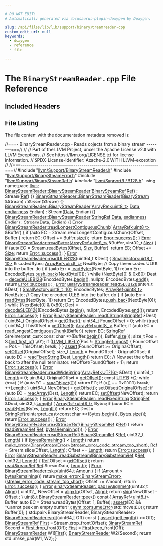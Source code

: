 ```yaml
---

# DO NOT EDIT!
# Automatically generated via docusaurus-plugin-doxygen by Doxygen.

slug: /api/files/lib/lib/support/binarystreamreader-cpp
custom_edit_url: null
keywords:
  - doxygen
  - reference
  - file

---
```





# The `BinaryStreamReader.cpp` File Reference

<DoxygenPage pluginConfig={pluginConfig}>



## Included Headers

<IncludesList>
<IncludesListItem
  filePath="llvm/Support/BinaryStreamReader.h"
  permalink="/docs/api/files/include/include/llvm/include/llvm/support/binarystreamreader-h"
  isLocal="true" />
<IncludesListItem
  filePath="llvm/Support/BinaryStreamError.h"
  permalink="/docs/api/files/include/include/llvm/include/llvm/support/binarystreamerror-h"
  isLocal="true" />
<IncludesListItem
  filePath="llvm/Support/BinaryStreamRef.h"
  permalink="/docs/api/files/include/include/llvm/include/llvm/support/binarystreamref-h"
  isLocal="true" />
<IncludesListItem
  filePath="llvm/Support/LEB128.h"
  permalink="/docs/api/files/include/include/llvm/include/llvm/support/leb128-h"
  isLocal="true" />
</IncludesList>


## File Listing

The file content with the documentation metadata removed is:

<ProgramListing>

<Link id="l00001" /><CodeLine lineNumber="1"><Highlight kind="comment">//===- BinaryStreamReader.cpp - Reads objects from a binary stream --------===//</Highlight><Highlight kind="normal"></Highlight></CodeLine>
<Link id="l00002" /><CodeLine lineNumber="2"><Highlight kind="normal"></Highlight><Highlight kind="comment">//</Highlight><Highlight kind="normal"></Highlight></CodeLine>
<Link id="l00003" /><CodeLine lineNumber="3"><Highlight kind="normal"></Highlight><Highlight kind="comment">// Part of the LLVM Project, under the Apache License v2.0 with LLVM Exceptions.</Highlight><Highlight kind="normal"></Highlight></CodeLine>
<Link id="l00004" /><CodeLine lineNumber="4"><Highlight kind="normal"></Highlight><Highlight kind="comment">// See https://llvm.org/LICENSE.txt for license information.</Highlight><Highlight kind="normal"></Highlight></CodeLine>
<Link id="l00005" /><CodeLine lineNumber="5"><Highlight kind="normal"></Highlight><Highlight kind="comment">// SPDX-License-Identifier: Apache-2.0 WITH LLVM-exception</Highlight><Highlight kind="normal"></Highlight></CodeLine>
<Link id="l00006" /><CodeLine lineNumber="6"><Highlight kind="normal"></Highlight><Highlight kind="comment">//</Highlight><Highlight kind="normal"></Highlight></CodeLine>
<Link id="l00007" /><CodeLine lineNumber="7"><Highlight kind="normal"></Highlight><Highlight kind="comment">//===----------------------------------------------------------------------===//</Highlight><Highlight kind="normal"></Highlight></CodeLine>
<Link id="l00008" /><CodeLine lineNumber="8"><Highlight kind="normal"></Highlight></CodeLine>
<Link id="l00009" /><CodeLine lineNumber="9"><Highlight kind="normal"></Highlight><Highlight kind="preprocessor">#include &quot;<a href="/docs/api/files/include/include/llvm/include/llvm/support/binarystreamreader-h">llvm/Support/BinaryStreamReader.h</a>&quot;</Highlight><Highlight kind="normal"></Highlight></CodeLine>
<Link id="l00010" /><CodeLine lineNumber="10"><Highlight kind="normal"></Highlight></CodeLine>
<Link id="l00011" /><CodeLine lineNumber="11"><Highlight kind="normal"></Highlight><Highlight kind="preprocessor">#include &quot;<a href="/docs/api/files/include/include/llvm/include/llvm/support/binarystreamerror-h">llvm/Support/BinaryStreamError.h</a>&quot;</Highlight><Highlight kind="normal"></Highlight></CodeLine>
<Link id="l00012" /><CodeLine lineNumber="12"><Highlight kind="normal"></Highlight><Highlight kind="preprocessor">#include &quot;<a href="/docs/api/files/include/include/llvm/include/llvm/support/binarystreamref-h">llvm/Support/BinaryStreamRef.h</a>&quot;</Highlight><Highlight kind="normal"></Highlight></CodeLine>
<Link id="l00013" /><CodeLine lineNumber="13"><Highlight kind="normal"></Highlight><Highlight kind="preprocessor">#include &quot;<a href="/docs/api/files/include/include/llvm/include/llvm/support/leb128-h">llvm/Support/LEB128.h</a>&quot;</Highlight><Highlight kind="normal"></Highlight></CodeLine>
<Link id="l00014" /><CodeLine lineNumber="14"><Highlight kind="normal"></Highlight></CodeLine>
<Link id="l00015" /><CodeLine lineNumber="15"><Highlight kind="normal"></Highlight><Highlight kind="keyword">using namespace </Highlight><Highlight kind="normal"><a href="/docs/api/namespaces/llvm">llvm</a>;</Highlight></CodeLine>
<Link id="l00016" /><CodeLine lineNumber="16"><Highlight kind="normal"></Highlight></CodeLine>
<Link id="l00017" /><CodeLine lineNumber="17" lineLink="/docs/api/classes/llvm/binarystreamreader/#ad574356e3c8569802971901a8d986767"><Highlight kind="normal"><a href="/docs/api/classes/llvm/binarystreamreader/#a7ee04105b2bd81c2242327b1b7ec03ef">BinaryStreamReader::BinaryStreamReader</a>(<a href="/docs/api/classes/llvm/binarystreamref">BinaryStreamRef</a> <a href="/docs/api/namespaces/llvm/#a9db8c44b250b90e3ab7e4d144e7c9c2ea60baadb22e80b147e4885ad16760e569">Ref</a>) : Stream(<a href="/docs/api/namespaces/llvm/#a9db8c44b250b90e3ab7e4d144e7c9c2ea60baadb22e80b147e4885ad16760e569">Ref</a>) &#123;&#125;</Highlight></CodeLine>
<Link id="l00018" /><CodeLine lineNumber="18"><Highlight kind="normal"></Highlight></CodeLine>
<Link id="l00019" /><CodeLine lineNumber="19" lineLink="/docs/api/classes/llvm/binarystreamreader/#acdbcd18b4d4b4085cbe869e5175057dc"><Highlight kind="normal"><a href="/docs/api/classes/llvm/binarystreamreader/#a7ee04105b2bd81c2242327b1b7ec03ef">BinaryStreamReader::BinaryStreamReader</a>(<a href="/docs/api/classes/llvm/binarystream">BinaryStream</a> &amp;Stream) : Stream(Stream) &#123;&#125;</Highlight></CodeLine>
<Link id="l00020" /><CodeLine lineNumber="20"><Highlight kind="normal"></Highlight></CodeLine>
<Link id="l00021" /><CodeLine lineNumber="21" lineLink="/docs/api/classes/llvm/binarystreamreader/#a389e2f12249e4cc264f42f69b3ee8b8a"><Highlight kind="normal"><a href="/docs/api/classes/llvm/binarystreamreader/#a7ee04105b2bd81c2242327b1b7ec03ef">BinaryStreamReader::BinaryStreamReader</a>(<a href="/docs/api/classes/llvm/arrayref">ArrayRef&lt;uint8&#95;t&gt;</a> <a href="/docs/api/namespaces/llvm/#aa20539e89704d20b98b97e9c3feac934">Data</a>,</Highlight></CodeLine>
<Link id="l00022" /><CodeLine lineNumber="22"><Highlight kind="normal">                                       <a href="/docs/api/namespaces/llvm/#ae1e26e57357947b25e392fd18ab000db">endianness</a> Endian)</Highlight></CodeLine>
<Link id="l00023" /><CodeLine lineNumber="23"><Highlight kind="normal">    : Stream(<a href="/docs/api/namespaces/llvm/#aa20539e89704d20b98b97e9c3feac934">Data</a>, Endian) &#123;&#125;</Highlight></CodeLine>
<Link id="l00024" /><CodeLine lineNumber="24"><Highlight kind="normal"></Highlight></CodeLine>
<Link id="l00025" /><CodeLine lineNumber="25" lineLink="/docs/api/classes/llvm/binarystreamreader/#a25fd1787ed55be73cde9da848522cb44"><Highlight kind="normal"><a href="/docs/api/classes/llvm/binarystreamreader/#a7ee04105b2bd81c2242327b1b7ec03ef">BinaryStreamReader::BinaryStreamReader</a>(<a href="/docs/api/classes/llvm/stringref">StringRef</a> <a href="/docs/api/namespaces/llvm/#aa20539e89704d20b98b97e9c3feac934">Data</a>, <a href="/docs/api/namespaces/llvm/#ae1e26e57357947b25e392fd18ab000db">endianness</a> Endian)</Highlight></CodeLine>
<Link id="l00026" /><CodeLine lineNumber="26"><Highlight kind="normal">    : Stream(<a href="/docs/api/namespaces/llvm/#aa20539e89704d20b98b97e9c3feac934">Data</a>, Endian) &#123;&#125;</Highlight></CodeLine>
<Link id="l00027" /><CodeLine lineNumber="27"><Highlight kind="normal"></Highlight></CodeLine>
<Link id="l00028" /><CodeLine lineNumber="28" lineLink="/docs/api/classes/llvm/binarystreamreader/#aa580bf8bd5d8f755f546fa9df986260b"><Highlight kind="normal"><a href="/docs/api/classes/llvm/error">Error</a> <a href="/docs/api/classes/llvm/binarystreamreader/#aa580bf8bd5d8f755f546fa9df986260b">BinaryStreamReader::readLongestContiguousChunk</a>(</Highlight></CodeLine>
<Link id="l00029" /><CodeLine lineNumber="29"><Highlight kind="normal">    <a href="/docs/api/classes/llvm/arrayref">ArrayRef&lt;uint8&#95;t&gt;</a> &amp;Buffer) &#123;</Highlight></CodeLine>
<Link id="l00030" /><CodeLine lineNumber="30"><Highlight kind="normal">  </Highlight><Highlight kind="keywordflow">if</Highlight><Highlight kind="normal"> (</Highlight><Highlight kind="keyword">auto</Highlight><Highlight kind="normal"> EC = Stream.readLongestContiguousChunk(Offset, Buffer))</Highlight></CodeLine>
<Link id="l00031" /><CodeLine lineNumber="31"><Highlight kind="normal">    </Highlight><Highlight kind="keywordflow">return</Highlight><Highlight kind="normal"> EC;</Highlight></CodeLine>
<Link id="l00032" /><CodeLine lineNumber="32"><Highlight kind="normal">  Offset += Buffer.<a href="/docs/api/classes/llvm/arrayref/#a85ffb6531d4cda988ea81f18d4e56fb7">size</a>();</Highlight></CodeLine>
<Link id="l00033" /><CodeLine lineNumber="33"><Highlight kind="normal">  </Highlight><Highlight kind="keywordflow">return</Highlight><Highlight kind="normal"> <a href="/docs/api/classes/llvm/error/#a4dfd0813c3d0e0a30439b5a3e9196b59">Error::success</a>();</Highlight></CodeLine>
<Link id="l00034" /><CodeLine lineNumber="34"><Highlight kind="normal">&#125;</Highlight></CodeLine>
<Link id="l00035" /><CodeLine lineNumber="35"><Highlight kind="normal"></Highlight></CodeLine>
<Link id="l00036" /><CodeLine lineNumber="36" lineLink="/docs/api/classes/llvm/binarystreamreader/#a2d56063bcd6039c9372e485e609cf692"><Highlight kind="normal"><a href="/docs/api/classes/llvm/error">Error</a> <a href="/docs/api/classes/llvm/binarystreamreader/#a2d56063bcd6039c9372e485e609cf692">BinaryStreamReader::readBytes</a>(<a href="/docs/api/classes/llvm/arrayref">ArrayRef&lt;uint8&#95;t&gt;</a> &amp;Buffer, uint32&#95;t <a href="/docs/api/files/lib/lib/analysis/inlineorder-cpp/#a7ee6f0cb51c3b9056199e9a0001fe8c3a6f6cb72d544962fa333e2e34ce64f719">Size</a>) &#123;</Highlight></CodeLine>
<Link id="l00037" /><CodeLine lineNumber="37"><Highlight kind="normal">  </Highlight><Highlight kind="keywordflow">if</Highlight><Highlight kind="normal"> (</Highlight><Highlight kind="keyword">auto</Highlight><Highlight kind="normal"> EC = Stream.readBytes(Offset, <a href="/docs/api/files/lib/lib/analysis/inlineorder-cpp/#a7ee6f0cb51c3b9056199e9a0001fe8c3a6f6cb72d544962fa333e2e34ce64f719">Size</a>, Buffer))</Highlight></CodeLine>
<Link id="l00038" /><CodeLine lineNumber="38"><Highlight kind="normal">    </Highlight><Highlight kind="keywordflow">return</Highlight><Highlight kind="normal"> EC;</Highlight></CodeLine>
<Link id="l00039" /><CodeLine lineNumber="39"><Highlight kind="normal">  Offset += <a href="/docs/api/files/lib/lib/analysis/inlineorder-cpp/#a7ee6f0cb51c3b9056199e9a0001fe8c3a6f6cb72d544962fa333e2e34ce64f719">Size</a>;</Highlight></CodeLine>
<Link id="l00040" /><CodeLine lineNumber="40"><Highlight kind="normal">  </Highlight><Highlight kind="keywordflow">return</Highlight><Highlight kind="normal"> <a href="/docs/api/classes/llvm/error/#a4dfd0813c3d0e0a30439b5a3e9196b59">Error::success</a>();</Highlight></CodeLine>
<Link id="l00041" /><CodeLine lineNumber="41"><Highlight kind="normal">&#125;</Highlight></CodeLine>
<Link id="l00042" /><CodeLine lineNumber="42"><Highlight kind="normal"></Highlight></CodeLine>
<Link id="l00043" /><CodeLine lineNumber="43" lineLink="/docs/api/classes/llvm/binarystreamreader/#ab9f41a80bcb29a219eff47dfac886cce"><Highlight kind="normal"><a href="/docs/api/classes/llvm/error">Error</a> <a href="/docs/api/classes/llvm/binarystreamreader/#ab9f41a80bcb29a219eff47dfac886cce">BinaryStreamReader::readULEB128</a>(uint64&#95;t &amp;Dest) &#123;</Highlight></CodeLine>
<Link id="l00044" /><CodeLine lineNumber="44"><Highlight kind="normal">  <a href="/docs/api/classes/llvm/smallvector">SmallVector&lt;uint8&#95;t, 10&gt;</a> EncodedBytes;</Highlight></CodeLine>
<Link id="l00045" /><CodeLine lineNumber="45"><Highlight kind="normal">  <a href="/docs/api/classes/llvm/arrayref">ArrayRef&lt;uint8&#95;t&gt;</a> NextByte;</Highlight></CodeLine>
<Link id="l00046" /><CodeLine lineNumber="46"><Highlight kind="normal"></Highlight></CodeLine>
<Link id="l00047" /><CodeLine lineNumber="47"><Highlight kind="normal">  </Highlight><Highlight kind="comment">// Copy the encoded ULEB into the buffer.</Highlight><Highlight kind="normal"></Highlight></CodeLine>
<Link id="l00048" /><CodeLine lineNumber="48"><Highlight kind="normal">  </Highlight><Highlight kind="keywordflow">do</Highlight><Highlight kind="normal"> &#123;</Highlight></CodeLine>
<Link id="l00049" /><CodeLine lineNumber="49"><Highlight kind="normal">    </Highlight><Highlight kind="keywordflow">if</Highlight><Highlight kind="normal"> (</Highlight><Highlight kind="keyword">auto</Highlight><Highlight kind="normal"> Err = <a href="/docs/api/classes/llvm/binarystreamreader/#a2d56063bcd6039c9372e485e609cf692">readBytes</a>(NextByte, 1))</Highlight></CodeLine>
<Link id="l00050" /><CodeLine lineNumber="50"><Highlight kind="normal">      </Highlight><Highlight kind="keywordflow">return</Highlight><Highlight kind="normal"> Err;</Highlight></CodeLine>
<Link id="l00051" /><CodeLine lineNumber="51"><Highlight kind="normal">    EncodedBytes.<a href="/docs/api/classes/llvm/smallvectortemplatebase/#af42bfbc067df27c19ee2fc859df58799">push&#95;back</a>(NextByte&#91;0&#93;);</Highlight></CodeLine>
<Link id="l00052" /><CodeLine lineNumber="52"><Highlight kind="normal">  &#125; </Highlight><Highlight kind="keywordflow">while</Highlight><Highlight kind="normal"> (NextByte&#91;0&#93; &amp; 0x80);</Highlight></CodeLine>
<Link id="l00053" /><CodeLine lineNumber="53"><Highlight kind="normal"></Highlight></CodeLine>
<Link id="l00054" /><CodeLine lineNumber="54"><Highlight kind="normal">  Dest = <a href="/docs/api/namespaces/llvm/#a3720bbfe79232f7792ab4b969dfbeed0">decodeULEB128</a>(EncodedBytes.<a href="/docs/api/classes/llvm/smallvectortemplatecommon/#a8a045d250952c0867382a9840ee18fdf">begin</a>(), </Highlight><Highlight kind="keyword">nullptr</Highlight><Highlight kind="normal">, EncodedBytes.<a href="/docs/api/classes/llvm/smallvectortemplatecommon/#a075e34e98605d0e7c289763a104869ac">end</a>());</Highlight></CodeLine>
<Link id="l00055" /><CodeLine lineNumber="55"><Highlight kind="normal">  </Highlight><Highlight kind="keywordflow">return</Highlight><Highlight kind="normal"> <a href="/docs/api/classes/llvm/error/#a4dfd0813c3d0e0a30439b5a3e9196b59">Error::success</a>();</Highlight></CodeLine>
<Link id="l00056" /><CodeLine lineNumber="56"><Highlight kind="normal">&#125;</Highlight></CodeLine>
<Link id="l00057" /><CodeLine lineNumber="57"><Highlight kind="normal"></Highlight></CodeLine>
<Link id="l00058" /><CodeLine lineNumber="58" lineLink="/docs/api/classes/llvm/binarystreamreader/#aa386dbcb508e02e5910438040aed2cac"><Highlight kind="normal"><a href="/docs/api/classes/llvm/error">Error</a> <a href="/docs/api/classes/llvm/binarystreamreader/#aa386dbcb508e02e5910438040aed2cac">BinaryStreamReader::readSLEB128</a>(int64&#95;t &amp;Dest) &#123;</Highlight></CodeLine>
<Link id="l00059" /><CodeLine lineNumber="59"><Highlight kind="normal">  <a href="/docs/api/classes/llvm/smallvector">SmallVector&lt;uint8&#95;t, 10&gt;</a> EncodedBytes;</Highlight></CodeLine>
<Link id="l00060" /><CodeLine lineNumber="60"><Highlight kind="normal">  <a href="/docs/api/classes/llvm/arrayref">ArrayRef&lt;uint8&#95;t&gt;</a> NextByte;</Highlight></CodeLine>
<Link id="l00061" /><CodeLine lineNumber="61"><Highlight kind="normal"></Highlight></CodeLine>
<Link id="l00062" /><CodeLine lineNumber="62"><Highlight kind="normal">  </Highlight><Highlight kind="comment">// Copy the encoded ULEB into the buffer.</Highlight><Highlight kind="normal"></Highlight></CodeLine>
<Link id="l00063" /><CodeLine lineNumber="63"><Highlight kind="normal">  </Highlight><Highlight kind="keywordflow">do</Highlight><Highlight kind="normal"> &#123;</Highlight></CodeLine>
<Link id="l00064" /><CodeLine lineNumber="64"><Highlight kind="normal">    </Highlight><Highlight kind="keywordflow">if</Highlight><Highlight kind="normal"> (</Highlight><Highlight kind="keyword">auto</Highlight><Highlight kind="normal"> Err = <a href="/docs/api/classes/llvm/binarystreamreader/#a2d56063bcd6039c9372e485e609cf692">readBytes</a>(NextByte, 1))</Highlight></CodeLine>
<Link id="l00065" /><CodeLine lineNumber="65"><Highlight kind="normal">      </Highlight><Highlight kind="keywordflow">return</Highlight><Highlight kind="normal"> Err;</Highlight></CodeLine>
<Link id="l00066" /><CodeLine lineNumber="66"><Highlight kind="normal">    EncodedBytes.<a href="/docs/api/classes/llvm/smallvectortemplatebase/#af42bfbc067df27c19ee2fc859df58799">push&#95;back</a>(NextByte&#91;0&#93;);</Highlight></CodeLine>
<Link id="l00067" /><CodeLine lineNumber="67"><Highlight kind="normal">  &#125; </Highlight><Highlight kind="keywordflow">while</Highlight><Highlight kind="normal"> (NextByte&#91;0&#93; &amp; 0x80);</Highlight></CodeLine>
<Link id="l00068" /><CodeLine lineNumber="68"><Highlight kind="normal"></Highlight></CodeLine>
<Link id="l00069" /><CodeLine lineNumber="69"><Highlight kind="normal">  Dest = <a href="/docs/api/namespaces/llvm/#a405b6cecd013148b4b443dd37854b4c4">decodeSLEB128</a>(EncodedBytes.<a href="/docs/api/classes/llvm/smallvectortemplatecommon/#a8a045d250952c0867382a9840ee18fdf">begin</a>(), </Highlight><Highlight kind="keyword">nullptr</Highlight><Highlight kind="normal">, EncodedBytes.<a href="/docs/api/classes/llvm/smallvectortemplatecommon/#a075e34e98605d0e7c289763a104869ac">end</a>());</Highlight></CodeLine>
<Link id="l00070" /><CodeLine lineNumber="70"><Highlight kind="normal">  </Highlight><Highlight kind="keywordflow">return</Highlight><Highlight kind="normal"> <a href="/docs/api/classes/llvm/error/#a4dfd0813c3d0e0a30439b5a3e9196b59">Error::success</a>();</Highlight></CodeLine>
<Link id="l00071" /><CodeLine lineNumber="71"><Highlight kind="normal">&#125;</Highlight></CodeLine>
<Link id="l00072" /><CodeLine lineNumber="72"><Highlight kind="normal"></Highlight></CodeLine>
<Link id="l00073" /><CodeLine lineNumber="73" lineLink="/docs/api/classes/llvm/binarystreamreader/#a1cbc5251f13ad42510760ed61c71e874"><Highlight kind="normal"><a href="/docs/api/classes/llvm/error">Error</a> <a href="/docs/api/classes/llvm/binarystreamreader/#a1cbc5251f13ad42510760ed61c71e874">BinaryStreamReader::readCString</a>(<a href="/docs/api/classes/llvm/stringref">StringRef</a> &amp;Dest) &#123;</Highlight></CodeLine>
<Link id="l00074" /><CodeLine lineNumber="74"><Highlight kind="normal">  uint64&#95;t OriginalOffset = <a href="/docs/api/classes/llvm/binarystreamreader/#aa132a8414842bf6ee8325fb27fc531f1">getOffset</a>();</Highlight></CodeLine>
<Link id="l00075" /><CodeLine lineNumber="75"><Highlight kind="normal">  uint64&#95;t FoundOffset = 0;</Highlight></CodeLine>
<Link id="l00076" /><CodeLine lineNumber="76"><Highlight kind="normal">  </Highlight><Highlight kind="keywordflow">while</Highlight><Highlight kind="normal"> (</Highlight><Highlight kind="keyword">true</Highlight><Highlight kind="normal">) &#123;</Highlight></CodeLine>
<Link id="l00077" /><CodeLine lineNumber="77"><Highlight kind="normal">    uint64&#95;t ThisOffset = <a href="/docs/api/classes/llvm/binarystreamreader/#aa132a8414842bf6ee8325fb27fc531f1">getOffset</a>();</Highlight></CodeLine>
<Link id="l00078" /><CodeLine lineNumber="78"><Highlight kind="normal">    <a href="/docs/api/classes/llvm/arrayref">ArrayRef&lt;uint8&#95;t&gt;</a> Buffer;</Highlight></CodeLine>
<Link id="l00079" /><CodeLine lineNumber="79"><Highlight kind="normal">    </Highlight><Highlight kind="keywordflow">if</Highlight><Highlight kind="normal"> (</Highlight><Highlight kind="keyword">auto</Highlight><Highlight kind="normal"> EC = <a href="/docs/api/classes/llvm/binarystreamreader/#aa580bf8bd5d8f755f546fa9df986260b">readLongestContiguousChunk</a>(Buffer))</Highlight></CodeLine>
<Link id="l00080" /><CodeLine lineNumber="80"><Highlight kind="normal">      </Highlight><Highlight kind="keywordflow">return</Highlight><Highlight kind="normal"> EC;</Highlight></CodeLine>
<Link id="l00081" /><CodeLine lineNumber="81"><Highlight kind="normal">    <a href="/docs/api/classes/llvm/stringref">StringRef</a> S(</Highlight><Highlight kind="keyword">reinterpret&#95;cast&lt;</Highlight><Highlight kind="keyword">const </Highlight><Highlight kind="keywordtype">char</Highlight><Highlight kind="normal"> &#42;</Highlight><Highlight kind="keyword">&gt;</Highlight><Highlight kind="normal">(Buffer.<a href="/docs/api/classes/llvm/arrayref/#aab36927882fbfdcbb860d87fd9c30da8">begin</a>()), Buffer.<a href="/docs/api/classes/llvm/arrayref/#a85ffb6531d4cda988ea81f18d4e56fb7">size</a>());</Highlight></CodeLine>
<Link id="l00082" /><CodeLine lineNumber="82"><Highlight kind="normal">    </Highlight><Highlight kind="keywordtype">size&#95;t</Highlight><Highlight kind="normal"> Pos = S.<a href="/docs/api/classes/llvm/stringref/#a93b15a8c0022febbe39d17ab933737a8">find&#95;first&#95;of</a>(</Highlight><Highlight kind="charliteral">&#39;\\0&#39;</Highlight><Highlight kind="normal">);</Highlight></CodeLine>
<Link id="l00083" /><CodeLine lineNumber="83"><Highlight kind="normal">    </Highlight><Highlight kind="keywordflow">if</Highlight><Highlight kind="normal"> (<a href="/docs/api/files/include/include/llvm/include/llvm/support/compiler-h/#ae5b35beb6f127e5f47269e9124b886fb">LLVM&#95;LIKELY</a>(Pos != <a href="/docs/api/classes/llvm/stringref/#ad0f54a163ac500b144590640c6f1eb6b">StringRef::npos</a>)) &#123;</Highlight></CodeLine>
<Link id="l00084" /><CodeLine lineNumber="84"><Highlight kind="normal">      FoundOffset = Pos + ThisOffset;</Highlight></CodeLine>
<Link id="l00085" /><CodeLine lineNumber="85"><Highlight kind="normal">      </Highlight><Highlight kind="keywordflow">break</Highlight><Highlight kind="normal">;</Highlight></CodeLine>
<Link id="l00086" /><CodeLine lineNumber="86"><Highlight kind="normal">    &#125;</Highlight></CodeLine>
<Link id="l00087" /><CodeLine lineNumber="87"><Highlight kind="normal">  &#125;</Highlight></CodeLine>
<Link id="l00088" /><CodeLine lineNumber="88"><Highlight kind="normal">  <a href="/docs/api/files/lib/lib/target/lib/target/amdgpu/silowercontrolflow-cpp/#a4868c5d81c5ccc98c47aeab6244346a0">assert</a>(FoundOffset &gt;= OriginalOffset);</Highlight></CodeLine>
<Link id="l00089" /><CodeLine lineNumber="89"><Highlight kind="normal"></Highlight></CodeLine>
<Link id="l00090" /><CodeLine lineNumber="90"><Highlight kind="normal">  <a href="/docs/api/classes/llvm/binarystreamreader/#ab56b001a0bd245c9e73972be0ac5d593">setOffset</a>(OriginalOffset);</Highlight></CodeLine>
<Link id="l00091" /><CodeLine lineNumber="91"><Highlight kind="normal">  </Highlight><Highlight kind="keywordtype">size&#95;t</Highlight><Highlight kind="normal"> <a href="/docs/api/namespaces/llvm/#a05f5b9a11bdcc5feba62899f95dcf878af6d9f1c7b49b7601fae6a545002a6763">Length</a> = FoundOffset - OriginalOffset;</Highlight></CodeLine>
<Link id="l00092" /><CodeLine lineNumber="92"><Highlight kind="normal"></Highlight></CodeLine>
<Link id="l00093" /><CodeLine lineNumber="93"><Highlight kind="normal">  </Highlight><Highlight kind="keywordflow">if</Highlight><Highlight kind="normal"> (</Highlight><Highlight kind="keyword">auto</Highlight><Highlight kind="normal"> EC = <a href="/docs/api/classes/llvm/binarystreamreader/#aac42f02dfb2a8bbe2f6bedea0ff7b29c">readFixedString</a>(Dest, <a href="/docs/api/namespaces/llvm/#a05f5b9a11bdcc5feba62899f95dcf878af6d9f1c7b49b7601fae6a545002a6763">Length</a>))</Highlight></CodeLine>
<Link id="l00094" /><CodeLine lineNumber="94"><Highlight kind="normal">    </Highlight><Highlight kind="keywordflow">return</Highlight><Highlight kind="normal"> EC;</Highlight></CodeLine>
<Link id="l00095" /><CodeLine lineNumber="95"><Highlight kind="normal"></Highlight></CodeLine>
<Link id="l00096" /><CodeLine lineNumber="96"><Highlight kind="normal">  </Highlight><Highlight kind="comment">// Now set the offset back to after the null terminator.</Highlight><Highlight kind="normal"></Highlight></CodeLine>
<Link id="l00097" /><CodeLine lineNumber="97"><Highlight kind="normal">  <a href="/docs/api/classes/llvm/binarystreamreader/#ab56b001a0bd245c9e73972be0ac5d593">setOffset</a>(FoundOffset + 1);</Highlight></CodeLine>
<Link id="l00098" /><CodeLine lineNumber="98"><Highlight kind="normal">  </Highlight><Highlight kind="keywordflow">return</Highlight><Highlight kind="normal"> <a href="/docs/api/classes/llvm/error/#a4dfd0813c3d0e0a30439b5a3e9196b59">Error::success</a>();</Highlight></CodeLine>
<Link id="l00099" /><CodeLine lineNumber="99"><Highlight kind="normal">&#125;</Highlight></CodeLine>
<Link id="l00100" /><CodeLine lineNumber="100"><Highlight kind="normal"></Highlight></CodeLine>
<Link id="l00101" /><CodeLine lineNumber="101" lineLink="/docs/api/classes/llvm/binarystreamreader/#a3228237a59c80b85e37a5180ff9a352c"><Highlight kind="normal"><a href="/docs/api/classes/llvm/error">Error</a> <a href="/docs/api/classes/llvm/binarystreamreader/#a3228237a59c80b85e37a5180ff9a352c">BinaryStreamReader::readWideString</a>(<a href="/docs/api/classes/llvm/arrayref">ArrayRef&lt;UTF16&gt;</a> &amp;Dest) &#123;</Highlight></CodeLine>
<Link id="l00102" /><CodeLine lineNumber="102"><Highlight kind="normal">  uint64&#95;t <a href="/docs/api/namespaces/llvm/#a05f5b9a11bdcc5feba62899f95dcf878af6d9f1c7b49b7601fae6a545002a6763">Length</a> = 0;</Highlight></CodeLine>
<Link id="l00103" /><CodeLine lineNumber="103"><Highlight kind="normal">  uint64&#95;t OriginalOffset = <a href="/docs/api/classes/llvm/binarystreamreader/#aa132a8414842bf6ee8325fb27fc531f1">getOffset</a>();</Highlight></CodeLine>
<Link id="l00104" /><CodeLine lineNumber="104"><Highlight kind="normal">  </Highlight><Highlight kind="keyword">const</Highlight><Highlight kind="normal"> <a href="/docs/api/namespaces/llvm/#a17701f48ffa18ce5f16797db84617db2">UTF16</a> &#42;<a href="/docs/api/namespaces/llvm/callingconv/#ac6aa1387c4375260e2468eb5a77fdb4cafd841a49aec1539bc88abc8ff9e170fb">C</a>;</Highlight></CodeLine>
<Link id="l00105" /><CodeLine lineNumber="105"><Highlight kind="normal">  </Highlight><Highlight kind="keywordflow">while</Highlight><Highlight kind="normal"> (</Highlight><Highlight kind="keyword">true</Highlight><Highlight kind="normal">) &#123;</Highlight></CodeLine>
<Link id="l00106" /><CodeLine lineNumber="106"><Highlight kind="normal">    </Highlight><Highlight kind="keywordflow">if</Highlight><Highlight kind="normal"> (</Highlight><Highlight kind="keyword">auto</Highlight><Highlight kind="normal"> EC = <a href="/docs/api/classes/llvm/binarystreamreader/#a07e25e055f92f545f94821c4a3cbded8">readObject</a>(<a href="/docs/api/namespaces/llvm/callingconv/#ac6aa1387c4375260e2468eb5a77fdb4cafd841a49aec1539bc88abc8ff9e170fb">C</a>))</Highlight></CodeLine>
<Link id="l00107" /><CodeLine lineNumber="107"><Highlight kind="normal">      </Highlight><Highlight kind="keywordflow">return</Highlight><Highlight kind="normal"> EC;</Highlight></CodeLine>
<Link id="l00108" /><CodeLine lineNumber="108"><Highlight kind="normal">    </Highlight><Highlight kind="keywordflow">if</Highlight><Highlight kind="normal"> (&#42;<a href="/docs/api/namespaces/llvm/callingconv/#ac6aa1387c4375260e2468eb5a77fdb4cafd841a49aec1539bc88abc8ff9e170fb">C</a> == 0x0000)</Highlight></CodeLine>
<Link id="l00109" /><CodeLine lineNumber="109"><Highlight kind="normal">      </Highlight><Highlight kind="keywordflow">break</Highlight><Highlight kind="normal">;</Highlight></CodeLine>
<Link id="l00110" /><CodeLine lineNumber="110"><Highlight kind="normal">    ++<a href="/docs/api/namespaces/llvm/#a05f5b9a11bdcc5feba62899f95dcf878af6d9f1c7b49b7601fae6a545002a6763">Length</a>;</Highlight></CodeLine>
<Link id="l00111" /><CodeLine lineNumber="111"><Highlight kind="normal">  &#125;</Highlight></CodeLine>
<Link id="l00112" /><CodeLine lineNumber="112"><Highlight kind="normal">  uint64&#95;t NewOffset = <a href="/docs/api/classes/llvm/binarystreamreader/#aa132a8414842bf6ee8325fb27fc531f1">getOffset</a>();</Highlight></CodeLine>
<Link id="l00113" /><CodeLine lineNumber="113"><Highlight kind="normal">  <a href="/docs/api/classes/llvm/binarystreamreader/#ab56b001a0bd245c9e73972be0ac5d593">setOffset</a>(OriginalOffset);</Highlight></CodeLine>
<Link id="l00114" /><CodeLine lineNumber="114"><Highlight kind="normal"></Highlight></CodeLine>
<Link id="l00115" /><CodeLine lineNumber="115"><Highlight kind="normal">  </Highlight><Highlight kind="keywordflow">if</Highlight><Highlight kind="normal"> (</Highlight><Highlight kind="keyword">auto</Highlight><Highlight kind="normal"> EC = <a href="/docs/api/classes/llvm/binarystreamreader/#ab88a8b3835c1028f8fd6c2b23f396d30">readArray</a>(Dest, <a href="/docs/api/namespaces/llvm/#a05f5b9a11bdcc5feba62899f95dcf878af6d9f1c7b49b7601fae6a545002a6763">Length</a>))</Highlight></CodeLine>
<Link id="l00116" /><CodeLine lineNumber="116"><Highlight kind="normal">    </Highlight><Highlight kind="keywordflow">return</Highlight><Highlight kind="normal"> EC;</Highlight></CodeLine>
<Link id="l00117" /><CodeLine lineNumber="117"><Highlight kind="normal">  <a href="/docs/api/classes/llvm/binarystreamreader/#ab56b001a0bd245c9e73972be0ac5d593">setOffset</a>(NewOffset);</Highlight></CodeLine>
<Link id="l00118" /><CodeLine lineNumber="118"><Highlight kind="normal">  </Highlight><Highlight kind="keywordflow">return</Highlight><Highlight kind="normal"> <a href="/docs/api/classes/llvm/error/#a4dfd0813c3d0e0a30439b5a3e9196b59">Error::success</a>();</Highlight></CodeLine>
<Link id="l00119" /><CodeLine lineNumber="119"><Highlight kind="normal">&#125;</Highlight></CodeLine>
<Link id="l00120" /><CodeLine lineNumber="120"><Highlight kind="normal"></Highlight></CodeLine>
<Link id="l00121" /><CodeLine lineNumber="121" lineLink="/docs/api/classes/llvm/binarystreamreader/#aac42f02dfb2a8bbe2f6bedea0ff7b29c"><Highlight kind="normal"><a href="/docs/api/classes/llvm/error">Error</a> <a href="/docs/api/classes/llvm/binarystreamreader/#aac42f02dfb2a8bbe2f6bedea0ff7b29c">BinaryStreamReader::readFixedString</a>(<a href="/docs/api/classes/llvm/stringref">StringRef</a> &amp;Dest, uint32&#95;t <a href="/docs/api/namespaces/llvm/#a05f5b9a11bdcc5feba62899f95dcf878af6d9f1c7b49b7601fae6a545002a6763">Length</a>) &#123;</Highlight></CodeLine>
<Link id="l00122" /><CodeLine lineNumber="122"><Highlight kind="normal">  <a href="/docs/api/classes/llvm/arrayref">ArrayRef&lt;uint8&#95;t&gt;</a> Bytes;</Highlight></CodeLine>
<Link id="l00123" /><CodeLine lineNumber="123"><Highlight kind="normal">  </Highlight><Highlight kind="keywordflow">if</Highlight><Highlight kind="normal"> (</Highlight><Highlight kind="keyword">auto</Highlight><Highlight kind="normal"> EC = <a href="/docs/api/classes/llvm/binarystreamreader/#a2d56063bcd6039c9372e485e609cf692">readBytes</a>(Bytes, <a href="/docs/api/namespaces/llvm/#a05f5b9a11bdcc5feba62899f95dcf878af6d9f1c7b49b7601fae6a545002a6763">Length</a>))</Highlight></CodeLine>
<Link id="l00124" /><CodeLine lineNumber="124"><Highlight kind="normal">    </Highlight><Highlight kind="keywordflow">return</Highlight><Highlight kind="normal"> EC;</Highlight></CodeLine>
<Link id="l00125" /><CodeLine lineNumber="125"><Highlight kind="normal">  Dest = <a href="/docs/api/classes/llvm/stringref">StringRef</a>(</Highlight><Highlight kind="keyword">reinterpret&#95;cast&lt;</Highlight><Highlight kind="keyword">const </Highlight><Highlight kind="keywordtype">char</Highlight><Highlight kind="normal"> &#42;</Highlight><Highlight kind="keyword">&gt;</Highlight><Highlight kind="normal">(Bytes.<a href="/docs/api/classes/llvm/arrayref/#aab36927882fbfdcbb860d87fd9c30da8">begin</a>()), Bytes.<a href="/docs/api/classes/llvm/arrayref/#a85ffb6531d4cda988ea81f18d4e56fb7">size</a>());</Highlight></CodeLine>
<Link id="l00126" /><CodeLine lineNumber="126"><Highlight kind="normal">  </Highlight><Highlight kind="keywordflow">return</Highlight><Highlight kind="normal"> <a href="/docs/api/classes/llvm/error/#a4dfd0813c3d0e0a30439b5a3e9196b59">Error::success</a>();</Highlight></CodeLine>
<Link id="l00127" /><CodeLine lineNumber="127"><Highlight kind="normal">&#125;</Highlight></CodeLine>
<Link id="l00128" /><CodeLine lineNumber="128"><Highlight kind="normal"></Highlight></CodeLine>
<Link id="l00129" /><CodeLine lineNumber="129" lineLink="/docs/api/classes/llvm/binarystreamreader/#a03bf40efbeb72552b33026fa1608280b"><Highlight kind="normal"><a href="/docs/api/classes/llvm/error">Error</a> <a href="/docs/api/classes/llvm/binarystreamreader/#a03bf40efbeb72552b33026fa1608280b">BinaryStreamReader::readStreamRef</a>(<a href="/docs/api/classes/llvm/binarystreamref">BinaryStreamRef</a> &amp;<a href="/docs/api/namespaces/llvm/#a9db8c44b250b90e3ab7e4d144e7c9c2ea60baadb22e80b147e4885ad16760e569">Ref</a>) &#123;</Highlight></CodeLine>
<Link id="l00130" /><CodeLine lineNumber="130"><Highlight kind="normal">  </Highlight><Highlight kind="keywordflow">return</Highlight><Highlight kind="normal"> <a href="/docs/api/classes/llvm/binarystreamreader/#a03bf40efbeb72552b33026fa1608280b">readStreamRef</a>(<a href="/docs/api/namespaces/llvm/#a9db8c44b250b90e3ab7e4d144e7c9c2ea60baadb22e80b147e4885ad16760e569">Ref</a>, <a href="/docs/api/classes/llvm/binarystreamreader/#a81b49f753bf7db44da6cf4b0fc59b76e">bytesRemaining</a>());</Highlight></CodeLine>
<Link id="l00131" /><CodeLine lineNumber="131"><Highlight kind="normal">&#125;</Highlight></CodeLine>
<Link id="l00132" /><CodeLine lineNumber="132"><Highlight kind="normal"></Highlight></CodeLine>
<Link id="l00133" /><CodeLine lineNumber="133" lineLink="/docs/api/classes/llvm/binarystreamreader/#a4364664daec8a6dd65d2161b883cf5fc"><Highlight kind="normal"><a href="/docs/api/classes/llvm/error">Error</a> <a href="/docs/api/classes/llvm/binarystreamreader/#a03bf40efbeb72552b33026fa1608280b">BinaryStreamReader::readStreamRef</a>(<a href="/docs/api/classes/llvm/binarystreamref">BinaryStreamRef</a> &amp;<a href="/docs/api/namespaces/llvm/#a9db8c44b250b90e3ab7e4d144e7c9c2ea60baadb22e80b147e4885ad16760e569">Ref</a>, uint32&#95;t <a href="/docs/api/namespaces/llvm/#a05f5b9a11bdcc5feba62899f95dcf878af6d9f1c7b49b7601fae6a545002a6763">Length</a>) &#123;</Highlight></CodeLine>
<Link id="l00134" /><CodeLine lineNumber="134"><Highlight kind="normal">  </Highlight><Highlight kind="keywordflow">if</Highlight><Highlight kind="normal"> (<a href="/docs/api/classes/llvm/binarystreamreader/#a81b49f753bf7db44da6cf4b0fc59b76e">bytesRemaining</a>() &lt; <a href="/docs/api/namespaces/llvm/#a05f5b9a11bdcc5feba62899f95dcf878af6d9f1c7b49b7601fae6a545002a6763">Length</a>)</Highlight></CodeLine>
<Link id="l00135" /><CodeLine lineNumber="135"><Highlight kind="normal">    </Highlight><Highlight kind="keywordflow">return</Highlight><Highlight kind="normal"> <a href="/docs/api/namespaces/llvm/#a9999bd897fc8a1648bd69b36fee2d357">make&#95;error&lt;BinaryStreamError&gt;</a>(<a href="/docs/api/namespaces/llvm/#ace5dca6857eec227e4eddc4ce820b89dad88b43968f2dd7eb3d9d40060fbacc98">stream&#95;error&#95;code::stream&#95;too&#95;short</a>);</Highlight></CodeLine>
<Link id="l00136" /><CodeLine lineNumber="136"><Highlight kind="normal">  <a href="/docs/api/namespaces/llvm/#a9db8c44b250b90e3ab7e4d144e7c9c2ea60baadb22e80b147e4885ad16760e569">Ref</a> = Stream.slice(Offset, <a href="/docs/api/namespaces/llvm/#a05f5b9a11bdcc5feba62899f95dcf878af6d9f1c7b49b7601fae6a545002a6763">Length</a>);</Highlight></CodeLine>
<Link id="l00137" /><CodeLine lineNumber="137"><Highlight kind="normal">  Offset += <a href="/docs/api/namespaces/llvm/#a05f5b9a11bdcc5feba62899f95dcf878af6d9f1c7b49b7601fae6a545002a6763">Length</a>;</Highlight></CodeLine>
<Link id="l00138" /><CodeLine lineNumber="138"><Highlight kind="normal">  </Highlight><Highlight kind="keywordflow">return</Highlight><Highlight kind="normal"> <a href="/docs/api/classes/llvm/error/#a4dfd0813c3d0e0a30439b5a3e9196b59">Error::success</a>();</Highlight></CodeLine>
<Link id="l00139" /><CodeLine lineNumber="139"><Highlight kind="normal">&#125;</Highlight></CodeLine>
<Link id="l00140" /><CodeLine lineNumber="140"><Highlight kind="normal"></Highlight></CodeLine>
<Link id="l00141" /><CodeLine lineNumber="141" lineLink="/docs/api/classes/llvm/binarystreamreader/#a520983e8f7f744a446b4b6501d6ccb03"><Highlight kind="normal"><a href="/docs/api/classes/llvm/error">Error</a> <a href="/docs/api/classes/llvm/binarystreamreader/#a520983e8f7f744a446b4b6501d6ccb03">BinaryStreamReader::readSubstream</a>(<a href="/docs/api/structs/llvm/binarysubstreamref">BinarySubstreamRef</a> &amp;<a href="/docs/api/namespaces/llvm/#a9db8c44b250b90e3ab7e4d144e7c9c2ea60baadb22e80b147e4885ad16760e569">Ref</a>,</Highlight></CodeLine>
<Link id="l00142" /><CodeLine lineNumber="142"><Highlight kind="normal">                                        uint32&#95;t <a href="/docs/api/namespaces/llvm/#a05f5b9a11bdcc5feba62899f95dcf878af6d9f1c7b49b7601fae6a545002a6763">Length</a>) &#123;</Highlight></CodeLine>
<Link id="l00143" /><CodeLine lineNumber="143"><Highlight kind="normal">  <a href="/docs/api/namespaces/llvm/#a9db8c44b250b90e3ab7e4d144e7c9c2ea60baadb22e80b147e4885ad16760e569">Ref</a>.Offset = <a href="/docs/api/classes/llvm/binarystreamreader/#aa132a8414842bf6ee8325fb27fc531f1">getOffset</a>();</Highlight></CodeLine>
<Link id="l00144" /><CodeLine lineNumber="144"><Highlight kind="normal">  </Highlight><Highlight kind="keywordflow">return</Highlight><Highlight kind="normal"> <a href="/docs/api/classes/llvm/binarystreamreader/#a03bf40efbeb72552b33026fa1608280b">readStreamRef</a>(<a href="/docs/api/namespaces/llvm/#a9db8c44b250b90e3ab7e4d144e7c9c2ea60baadb22e80b147e4885ad16760e569">Ref</a>.StreamData, <a href="/docs/api/namespaces/llvm/#a05f5b9a11bdcc5feba62899f95dcf878af6d9f1c7b49b7601fae6a545002a6763">Length</a>);</Highlight></CodeLine>
<Link id="l00145" /><CodeLine lineNumber="145"><Highlight kind="normal">&#125;</Highlight></CodeLine>
<Link id="l00146" /><CodeLine lineNumber="146"><Highlight kind="normal"></Highlight></CodeLine>
<Link id="l00147" /><CodeLine lineNumber="147" lineLink="/docs/api/classes/llvm/binarystreamreader/#abc2a22c2ff5b4d3254d0ac4c35797c97"><Highlight kind="normal"><a href="/docs/api/classes/llvm/error">Error</a> <a href="/docs/api/classes/llvm/binarystreamreader/#abc2a22c2ff5b4d3254d0ac4c35797c97">BinaryStreamReader::skip</a>(uint64&#95;t Amount) &#123;</Highlight></CodeLine>
<Link id="l00148" /><CodeLine lineNumber="148"><Highlight kind="normal">  </Highlight><Highlight kind="keywordflow">if</Highlight><Highlight kind="normal"> (Amount &gt; <a href="/docs/api/classes/llvm/binarystreamreader/#a81b49f753bf7db44da6cf4b0fc59b76e">bytesRemaining</a>())</Highlight></CodeLine>
<Link id="l00149" /><CodeLine lineNumber="149"><Highlight kind="normal">    </Highlight><Highlight kind="keywordflow">return</Highlight><Highlight kind="normal"> <a href="/docs/api/namespaces/llvm/#a9999bd897fc8a1648bd69b36fee2d357">make&#95;error&lt;BinaryStreamError&gt;</a>(<a href="/docs/api/namespaces/llvm/#ace5dca6857eec227e4eddc4ce820b89dad88b43968f2dd7eb3d9d40060fbacc98">stream&#95;error&#95;code::stream&#95;too&#95;short</a>);</Highlight></CodeLine>
<Link id="l00150" /><CodeLine lineNumber="150"><Highlight kind="normal">  Offset += Amount;</Highlight></CodeLine>
<Link id="l00151" /><CodeLine lineNumber="151"><Highlight kind="normal">  </Highlight><Highlight kind="keywordflow">return</Highlight><Highlight kind="normal"> <a href="/docs/api/classes/llvm/error/#a4dfd0813c3d0e0a30439b5a3e9196b59">Error::success</a>();</Highlight></CodeLine>
<Link id="l00152" /><CodeLine lineNumber="152"><Highlight kind="normal">&#125;</Highlight></CodeLine>
<Link id="l00153" /><CodeLine lineNumber="153"><Highlight kind="normal"></Highlight></CodeLine>
<Link id="l00154" /><CodeLine lineNumber="154" lineLink="/docs/api/classes/llvm/binarystreamreader/#aa6d7082e2e2b6f40870974a1f974f7ec"><Highlight kind="normal"><a href="/docs/api/classes/llvm/error">Error</a> <a href="/docs/api/classes/llvm/binarystreamreader/#aa6d7082e2e2b6f40870974a1f974f7ec">BinaryStreamReader::padToAlignment</a>(uint32&#95;t <a href="/docs/api/structs/llvm/align">Align</a>) &#123;</Highlight></CodeLine>
<Link id="l00155" /><CodeLine lineNumber="155"><Highlight kind="normal">  uint32&#95;t NewOffset = <a href="/docs/api/namespaces/llvm/#ab102f0f12dd38aeea5906b1d80c792ff">alignTo</a>(Offset, <a href="/docs/api/structs/llvm/align">Align</a>);</Highlight></CodeLine>
<Link id="l00156" /><CodeLine lineNumber="156"><Highlight kind="normal">  </Highlight><Highlight kind="keywordflow">return</Highlight><Highlight kind="normal"> <a href="/docs/api/classes/llvm/binarystreamreader/#abc2a22c2ff5b4d3254d0ac4c35797c97">skip</a>(NewOffset - Offset);</Highlight></CodeLine>
<Link id="l00157" /><CodeLine lineNumber="157"><Highlight kind="normal">&#125;</Highlight></CodeLine>
<Link id="l00158" /><CodeLine lineNumber="158"><Highlight kind="normal"></Highlight></CodeLine>
<Link id="l00159" /><CodeLine lineNumber="159" lineLink="/docs/api/classes/llvm/binarystreamreader/#a31521a2e6c1afa0308811515bc86c88f"><Highlight kind="normal">uint8&#95;t <a href="/docs/api/classes/llvm/binarystreamreader/#a31521a2e6c1afa0308811515bc86c88f">BinaryStreamReader::peek</a>()</Highlight><Highlight kind="keyword"> const </Highlight><Highlight kind="normal">&#123;</Highlight></CodeLine>
<Link id="l00160" /><CodeLine lineNumber="160"><Highlight kind="normal">  <a href="/docs/api/classes/llvm/arrayref">ArrayRef&lt;uint8&#95;t&gt;</a> Buffer;</Highlight></CodeLine>
<Link id="l00161" /><CodeLine lineNumber="161"><Highlight kind="normal">  </Highlight><Highlight kind="keyword">auto</Highlight><Highlight kind="normal"> EC = Stream.readBytes(Offset, 1, Buffer);</Highlight></CodeLine>
<Link id="l00162" /><CodeLine lineNumber="162"><Highlight kind="normal">  <a href="/docs/api/files/lib/lib/target/lib/target/amdgpu/silowercontrolflow-cpp/#a4868c5d81c5ccc98c47aeab6244346a0">assert</a>(!EC &amp;&amp; </Highlight><Highlight kind="stringliteral">&quot;Cannot peek an empty buffer!&quot;</Highlight><Highlight kind="normal">);</Highlight></CodeLine>
<Link id="l00163" /><CodeLine lineNumber="163"><Highlight kind="normal">  <a href="/docs/api/namespaces/llvm/#aee0e70be66536b9ef7b65ae2e5a45959">llvm::consumeError</a>(std::move(EC));</Highlight></CodeLine>
<Link id="l00164" /><CodeLine lineNumber="164"><Highlight kind="normal">  </Highlight><Highlight kind="keywordflow">return</Highlight><Highlight kind="normal"> Buffer&#91;0&#93;;</Highlight></CodeLine>
<Link id="l00165" /><CodeLine lineNumber="165"><Highlight kind="normal">&#125;</Highlight></CodeLine>
<Link id="l00166" /><CodeLine lineNumber="166"><Highlight kind="normal"></Highlight></CodeLine>
<Link id="l00167" /><CodeLine lineNumber="167"><Highlight kind="normal">std::pair&lt;BinaryStreamReader, BinaryStreamReader&gt;</Highlight></CodeLine>
<Link id="l00168" /><CodeLine lineNumber="168" lineLink="/docs/api/classes/llvm/binarystreamreader/#aaf48de29dad2ea81b4923dce73738350"><Highlight kind="normal"><a href="/docs/api/classes/llvm/binarystreamreader/#aaf48de29dad2ea81b4923dce73738350">BinaryStreamReader::split</a>(uint64&#95;t Off)</Highlight><Highlight kind="keyword"> const </Highlight><Highlight kind="normal">&#123;</Highlight></CodeLine>
<Link id="l00169" /><CodeLine lineNumber="169"><Highlight kind="normal">  <a href="/docs/api/files/lib/lib/target/lib/target/amdgpu/silowercontrolflow-cpp/#a4868c5d81c5ccc98c47aeab6244346a0">assert</a>(<a href="/docs/api/classes/llvm/binarystreamreader/#a4a59b9b7a08a681571bcfce21119e0a4">getLength</a>() &gt;= Off);</Highlight></CodeLine>
<Link id="l00170" /><CodeLine lineNumber="170"><Highlight kind="normal"></Highlight></CodeLine>
<Link id="l00171" /><CodeLine lineNumber="171"><Highlight kind="normal">  <a href="/docs/api/classes/llvm/binarystreamref">BinaryStreamRef</a> <a href="/docs/api/namespaces/llvm/#a9eb4f5b98b70ee4fab9614ed58282c1fa7fb55ed0b7a30342ba6da306428cae04">First</a> = Stream.drop&#95;front(Offset);</Highlight></CodeLine>
<Link id="l00172" /><CodeLine lineNumber="172"><Highlight kind="normal"></Highlight></CodeLine>
<Link id="l00173" /><CodeLine lineNumber="173"><Highlight kind="normal">  <a href="/docs/api/classes/llvm/binarystreamref">BinaryStreamRef</a> Second = <a href="/docs/api/namespaces/llvm/#a9eb4f5b98b70ee4fab9614ed58282c1fa7fb55ed0b7a30342ba6da306428cae04">First</a>.drop&#95;front(Off);</Highlight></CodeLine>
<Link id="l00174" /><CodeLine lineNumber="174"><Highlight kind="normal">  <a href="/docs/api/namespaces/llvm/#a9eb4f5b98b70ee4fab9614ed58282c1fa7fb55ed0b7a30342ba6da306428cae04">First</a> = <a href="/docs/api/namespaces/llvm/#a9eb4f5b98b70ee4fab9614ed58282c1fa7fb55ed0b7a30342ba6da306428cae04">First</a>.keep&#95;front(Off);</Highlight></CodeLine>
<Link id="l00175" /><CodeLine lineNumber="175"><Highlight kind="normal">  <a href="/docs/api/classes/llvm/binarystreamreader/#a7ee04105b2bd81c2242327b1b7ec03ef">BinaryStreamReader</a> W1&#123;<a href="/docs/api/namespaces/llvm/#a9eb4f5b98b70ee4fab9614ed58282c1fa7fb55ed0b7a30342ba6da306428cae04">First</a>&#125;;</Highlight></CodeLine>
<Link id="l00176" /><CodeLine lineNumber="176"><Highlight kind="normal">  <a href="/docs/api/classes/llvm/binarystreamreader/#a7ee04105b2bd81c2242327b1b7ec03ef">BinaryStreamReader</a> W2&#123;Second&#125;;</Highlight></CodeLine>
<Link id="l00177" /><CodeLine lineNumber="177"><Highlight kind="normal">  </Highlight><Highlight kind="keywordflow">return</Highlight><Highlight kind="normal"> std::make&#95;pair(W1, W2);</Highlight></CodeLine>
<Link id="l00178" /><CodeLine lineNumber="178"><Highlight kind="normal">&#125;</Highlight></CodeLine>

</ProgramListing>


</DoxygenPage>
